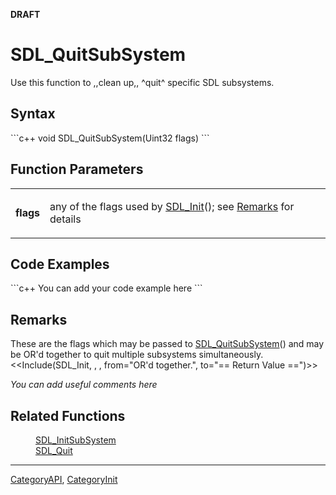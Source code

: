 <!-- pragma section-numbers off -->
<!-- pragma disable-camelcase -->
'''DRAFT'''

= SDL_QuitSubSystem =
Use this function to ,,clean up,, ^quit^ specific SDL subsystems.


== Syntax ==
```c++
void SDL_QuitSubSystem(Uint32 flags)
```

== Function Parameters ==
{|
|'''flags'''
|any of the flags used by [[SDL_Init]](); see [[#flags|Remarks]] for details
|}

== Code Examples ==
```c++
You can add your code example here
```

== Remarks ==
<span id="flags"></span>These are the flags which may be passed to [[SDL_QuitSubSystem]]() and may be OR'd together to quit multiple subsystems simultaneously. 
<<Include(SDL_Init, , , from="OR'd together.", to="== Return Value ==")>>

''You can add useful comments here''

== Related Functions ==
:[[SDL_InitSubSystem]]
:[[SDL_Quit]]

----
[[CategoryAPI]], [[CategoryInit]]
